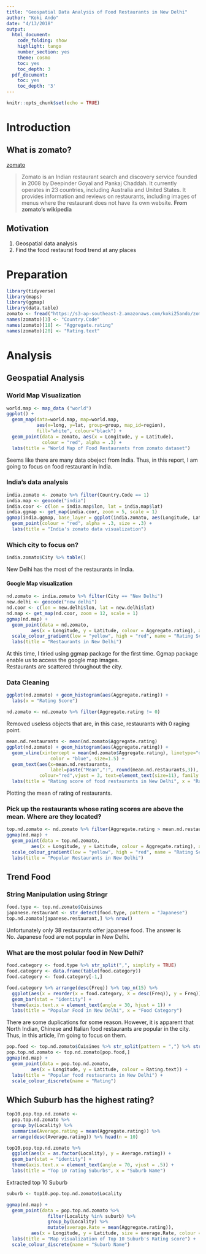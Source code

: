 ```yaml
---
title: "Geospatial Data Analysis of Food Restaurants in New Delhi"
author: "Koki Ando"
date: "4/13/2018"
output:
  html_document:
    code_folding: show
    highlight: tango
    number_section: yes
    theme: cosmo
    toc: yes
    toc_depth: 3
  pdf_document:
    toc: yes
    toc_depth: '3'
---
```


```r
knitr::opts_chunk$set(echo = TRUE)
```

# Introduction
## What is zomato?
[zomato](https://www.zomato.com/brisbane)

> Zomato is an Indian restaurant search and discovery service founded in 2008 by Deepinder Goyal and Pankaj Chaddah. It currently operates in 23 countries, including Australia and United States. It provides information and reviews on restaurants, including images of menus where the restaurant does not have its own website.
**From zomato's wikipedia**

## Motivation
1. Geospatial data analysis
2. Find the food restaurat food trend at any places

# Preparation
```r
library(tidyverse)
library(maps)
library(ggmap)
library(data.table)
zomato <- fread("https://s3-ap-southeast-2.amazonaws.com/koki25ando/zomato.csv", data.table = FALSE)
names(zomato)[3] <- "Country.Code"
names(zomato)[18] <- "Aggregate.rating"
names(zomato)[20] <- "Rating.text"
```

# Analysis
## Geospatial Analysis
### World Map Visualization
```r
world.map <- map_data ("world")
ggplot() + 
  geom_map(data=world.map, map=world.map,
           aes(x=long, y=lat, group=group, map_id=region),
           fill="white", colour="black") + 
  geom_point(data = zomato, aes(x = Longitude, y = Latitude), 
             colour = "red", alpha = .3) + 
  labs(title = "World Map of Food Restaurants from zomato dataset")
```

Seems like there are many data obeject from India. Thus, in this report, I am going to focus on food restaurant in India.

### India's data analysis

```r
india.zomato <- zomato %>% filter(Country.Code == 1)
india.map <- geocode("india")
india.coor <- c(lon = india.map$lon, lat = india.map$lat)
india.ggmap <- get_map(india.coor, zoom = 5, scale = 1)
ggmap(india.ggmap, base_layer = ggplot(india.zomato, aes(Longitude, Latitude))) + 
  geom_point(colour = "red", alpha = .3, size = .3) + 
  labs(title = "India's zomato data visualization")
```

### Which city to focus on?

```r
india.zomato$City %>% table()
```

New Delhi has the most of the restaurants in India.

#### Google Map visualization
```r
nd.zomato <- india.zomato %>% filter(City == "New Delhi")
new.delhi <- geocode("new delhi")
nd.coor <- c(lon = new.delhi$lon, lat = new.delhi$lat)
nd.map <- get_map(nd.coor, zoom = 12, scale = 1)
ggmap(nd.map) + 
  geom_point(data = nd.zomato,
         aes(x = Longitude, y = Latitude, colour = Aggregate.rating), alpha = .6, size = 1) +
  scale_colour_gradient(low = "yellow", high = "red", name = "Rating Score") + 
  labs(title = "Restaurants in New Delhi")
```

At this time, I tiried using ggmap package for the first time. Ggmap package enable us to access the google map images.<br/>
Restaurants are scattered throughout the city.

### Data Cleaning
```r
ggplot(nd.zomato) + geom_histogram(aes(Aggregate.rating)) +
  labs(x = "Rating Score")

nd.zomato <- nd.zomato %>% filter(Aggregate.rating != 0) 
```

Removed useless objects that are, in this case, restaurants with 0 raging point.
```r
mean.nd.restaurants <- mean(nd.zomato$Aggregate.rating)
ggplot(nd.zomato) + geom_histogram(aes(Aggregate.rating)) + 
  geom_vline(xintercept = mean(nd.zomato$Aggregate.rating), linetype="dotted", 
                color = "blue", size=1.5) +
  geom_text(aes(x=mean.nd.restaurants, 
                label=paste("Mean",":", round(mean.nd.restaurants,3)), y = 200), 
            colour="red",vjust = 3, text=element_text(size=11), family = "Times New Roman") + 
  labs(title = "Rating score of food restaurants in New Delhi", x = "Rating Score")
```

Plotting the mean of rating of restaurants.

### Pick up the restaurants whose rating scores are above the mean. Where are they located?

```r
top.nd.zomato <- nd.zomato %>% filter(Aggregate.rating > mean.nd.restaurants)
ggmap(nd.map) + 
  geom_point(data = top.nd.zomato,
         aes(x = Longitude, y = Latitude, colour = Aggregate.rating), alpha = .6, size = 1) + 
  scale_colour_gradient(low = "yellow", high = "red", name = "Rating Score") + 
  labs(title = "Popular Restaurants in New Delhi")
```

## Trend Food

### String Manipulation using Stringr

```r
food.type <- top.nd.zomato$Cuisines
japanese.restaurant <- str_detect(food.type, pattern = "Japanese")
top.nd.zomato[japanese.restaurant,] %>% nrow()
```

Unfortunately only 38 restaurants offer japanese food. The answer is No. Japanese food are not popular in New Delhi.

### What are the most polular food in New Delhi?
```r
food.category <- food.type %>% str_split(",", simplify = TRUE)
food.category <- data.frame(table(food.category))
food.category <- food.category[-1,]

food.category %>% arrange(desc(Freq)) %>% top_n(15) %>% 
  ggplot(aes(x = reorder(x = food.category, X = desc(Freq)), y = Freq)) + 
  geom_bar(stat = "identity") + 
  theme(axis.text.x = element_text(angle = 30, hjust = 1)) + 
  labs(title = "Popular Food in New Delhi", x = "Food Category")
```

There are some duplications for some reason. However, it is apparent that North Indian, Chinese and Italian food restaurants are popular in the city.<br/>
Thus, in this article, I'm going to focus on them.

```r
pop.food <- top.nd.zomato$Cuisines %>% str_split(pattern = ",") %>% str_detect(c("North Indian", "Chinese", "Italian"))
pop.top.nd.zomato <- top.nd.zomato[pop.food,]
ggmap(nd.map) + 
  geom_point(data = pop.top.nd.zomato,
         aes(x = Longitude, y = Latitude, colour = Rating.text)) + 
  labs(title = "Popular food restaurants in New Delhi") +
  scale_colour_discrete(name = "Rating")
```

## Which Suburb has the highest rating?

```r
top10.pop.top.nd.zomato <- 
  pop.top.nd.zomato %>% 
  group_by(Locality) %>% 
  summarise(Average.rating = mean(Aggregate.rating)) %>% 
  arrange(desc(Average.rating)) %>% head(n = 10)

top10.pop.top.nd.zomato %>% 
  ggplot(aes(x = as.factor(Locality), y = Average.rating)) + 
  geom_bar(stat = "identity") + 
  theme(axis.text.x = element_text(angle = 70, vjust = .5)) + 
  labs(title = "Top 10 rating Suburbs", x = "Suburb Name")
```

Extracted top 10 Suburb
```r
suburb <- top10.pop.top.nd.zomato$Locality
```


```r
ggmap(nd.map) + 
  geom_point(data = pop.top.nd.zomato %>% 
               filter(Locality %in% suburb) %>% 
               group_by(Locality) %>% 
               mutate(average.Rate = mean(Aggregate.rating)),
         aes(x = Longitude, y = Latitude, size = average.Rate, colour = Locality)) + 
  labs(title = "Map visualization of Top 10 Suburb's Rating score") + 
  scale_colour_discrete(name = "Suburb Name")
```
